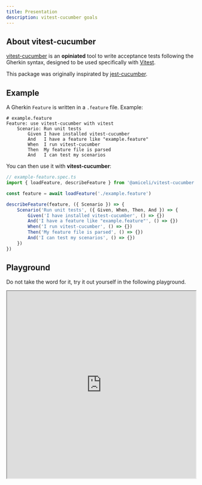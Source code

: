 ```yaml
---
title: Presentation
description: vitest-cucumber goals
---
```


## About vitest-cucumber

[vitest-cucumber](https://github.com/amiceli/vitest-cucumber) is an **opiniated** tool 
to write acceptance tests following the Gherkin syntax,
designed to be used specifically with [Vitest](https://vitest.dev/).

This package was originally inspirated by [jest-cucumber](https://github.com/bencompton/jest-cucumber).

## Example

A Gherkin `Feature` is written in a `.feature` file. Example: 

~~~gherkin
# example.feature
Feature: use vitest-cucumber with vitest
    Scenario: Run unit tests
        Given I have installed vitest-cucumber
        And   I have a feature like "example.feature"
        When  I run vitest-cucumber
        Then  My feature file is parsed
        And   I can test my scenarios
~~~

You can then use it with **vitest-cucumber**: 

~~~ts
// example-feature.spec.ts
import { loadFeature, describeFeature } from '@amiceli/vitest-cucumber'

const feature = await loadFeature('./example.feature')

describeFeature(feature, ({ Scenario }) => {
    Scenario('Run unit tests', ({ Given, When, Then, And }) => {
        Given('I have installed vitest-cucumber', () => {})
        And('I have a feature like "example.feature"', () => {})
        When('I run vitest-cucumber', () => {})
        Then('My feature file is parsed', () => {})
        And('I can test my scenarios', () => {})
    })
})
~~~

## Playground

Do not take the word for it, try it out yourself in the following playground.

<iframe 
    title="vitest-cucumber playground"
    src="https://stackblitz.com/github/amiceli/vitest-cucumber-docs/tree/main/examples/basic?embed=1&theme=dark&view=editor&preset=node&startScript=test&file=features/example.feature&file=features/example.spec.ts"
    sandbox="allow-forms allow-modals allow-popups allow-presentation allow-same-origin allow-scripts"
    style="width: 100%; height: 500px;"
/>

## Next steps

If you are interested, you can [install it here](/get-started/install).
